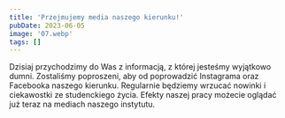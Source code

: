 ```yaml
---
title: 'Przejmujemy media naszego kierunku!'
pubDate: 2023-06-05
image: '07.webp'
tags: []
---
```


Dzisiaj przychodzimy do Was z informacją, z której jesteśmy wyjątkowo dumni. Zostaliśmy poproszeni, aby od poprowadzić Instagrama oraz Facebooka naszego kierunku. Regularnie będziemy wrzucać nowinki i ciekawostki ze studenckiego życia. Efekty naszej pracy możecie oglądać już teraz na mediach naszego instytutu. 
